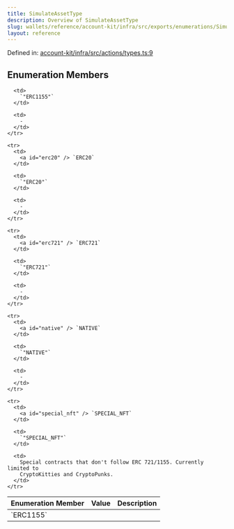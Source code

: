 ```yaml
---
title: SimulateAssetType
description: Overview of SimulateAssetType
slug: wallets/reference/account-kit/infra/src/exports/enumerations/SimulateAssetType
layout: reference
---
```


Defined in: [account-kit/infra/src/actions/types.ts:9](https://github.com/alchemyplatform/aa-sdk/blob/4987bdd63823427c48ec21401b71fa3cfc2d0675/account-kit/infra/src/actions/types.ts#L9)

## Enumeration Members

<table>
  <thead>
    <tr>
      <th align="left">Enumeration Member</th>
      <th align="left">Value</th>
      <th align="left">Description</th>
    </tr>
  </thead>

  <tbody>
    <tr>
      <td>
        <a id="erc1155" /> `ERC1155`
      </td>

      <td>
        `"ERC1155"`
      </td>

      <td>
        ‐
      </td>
    </tr>

    <tr>
      <td>
        <a id="erc20" /> `ERC20`
      </td>

      <td>
        `"ERC20"`
      </td>

      <td>
        ‐
      </td>
    </tr>

    <tr>
      <td>
        <a id="erc721" /> `ERC721`
      </td>

      <td>
        `"ERC721"`
      </td>

      <td>
        ‐
      </td>
    </tr>

    <tr>
      <td>
        <a id="native" /> `NATIVE`
      </td>

      <td>
        `"NATIVE"`
      </td>

      <td>
        ‐
      </td>
    </tr>

    <tr>
      <td>
        <a id="special_nft" /> `SPECIAL_NFT`
      </td>

      <td>
        `"SPECIAL_NFT"`
      </td>

      <td>
        Special contracts that don't follow ERC 721/1155. Currently limited to
        CryptoKitties and CryptoPunks.
      </td>
    </tr>

  </tbody>
</table>
